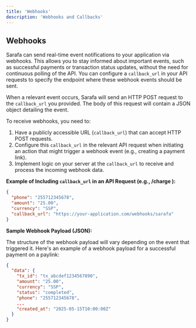 ```yaml
---
title: 'Webhooks'
description: 'Webhooks and Callbacks'
---
```


## Webhooks

Sarafa can send real-time event notifications to your application via webhooks. This allows you to stay informed about important events, such as successful payments or transaction status updates, without the need for continuous polling of the API. You can configure a `callback_url` in your API requests to specify the endpoint where these webhook events should be sent.

When a relevant event occurs, Sarafa will send an HTTP POST request to the `callback_url` you provided. The body of this request will contain a JSON object detailing the event.

To receive webhooks, you need to:

1.  Have a publicly accessible URL (`callback_url`) that can accept HTTP POST requests.
2.  Configure this `callback_url` in the relevant API request when initiating an action that might trigger a webhook event (e.g., creating a payment link).
3.  Implement logic on your server at the `callback_url` to receive and process the incoming webhook data.

**Example of Including `callback_url` in an API Request (e.g., /charge ):**

```json
{
  "phone": "255712345678",
  "amount": "25.00",
  "currency": "SSP",
  "callback_url": "https://your-application.com/webhooks/sarafa"
}
```

**Sample Webhook Payload (JSON):**

The structure of the webhook payload will vary depending on the event that triggered it. Here's an example of a webhook payload for a successful payment on a paylink:

```json
{
  "data": {
    "tx_id": "tx_abcdef1234567890",
    "amount": "25.00",
    "currency": "SSP",
    "status": "completed",
    "phone": "255712345678",
    ...
    "created_at": "2025-05-15T10:00:00Z"
  }
}
```
